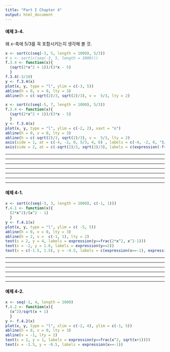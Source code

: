 ```yaml
---
title: "Part I Chapter 4"
output: html_document
---
```


<!--
```r
options(scipen = 7, echo = FALSE)
```
-->
<!--#### 예제 2-1.

```r
x <- seq(-2, 3, by = 0.01)
y <- 3*x^4 - 4 * x^3 - 12 * x^2 + 5
plot(x, y, type ="l", yaxt = "n")
abline(h = 0, v = 0, lty = 3)
axis(side = 2, at = c(-27, 0, 5), labels = c(-27, 0, 5))
abline(h = c(-27, 5), lty = 2)
```


#### 예제 2-5.

```r
x <- seq(-30, 30, by = 0.01)
y <- sign(x) * (abs(x))^(1/3)
plot(x, y, type = "l", xaxt = "n")
abline(h = 0, v = 0, lty = 3)
axis(side = 1, at = c(-27, 0, 27), labels = c(-27, 0, 27))
abline(h = c(-3, 3), v = c(-27, 27), lty = 2)
```

#### 예제 2-7.

```r
x <- seq(-1.5, 4.5, by = 0.01)
y <- x^4 - 4 * x^3
plot(x, y, type = "l", xaxt = "n", yaxt = "n")
abline(h = 0, v = 0, lty = 3)
axis(side = 1, at = c(0, 2, 3, 4), labels = c(0, 2, 3, 4))
axis(side = 2, at = c(0, -16, -27, 0), labels = c(0, -16, -27, 0))
points(x = c(0, 2, 3, 4), y = c(0, -16, -27, 0), pch = 21, col = "black", bg = "white")
```

#### 예제 3-1.


```r
x <- seq(-2, 2, by = 0.01)
y <- 1/(x^2 - 1)
plot(x, y, type = "l", ylim = c(-20, 20))
abline(h = 0, v = 0, lty = 3)
abline(v = c(-1, 1), lty = 2)
axis(side = 2, at = -1, labels = -1, las = 1)
abline(h = -1, lty = 2)
```

#### 예제 3-2

```r
x <- seq(-20, 20, by = 0.01)
y <- (x^2 - 1)/(x^2 + 1)
plot(x, y, type = "l")
abline(h = 0, v = 0, lty = 3)
abline(h = 1, lty = 2)
```

#### 예제 3-3

```r
x <- seq(-20, 20, by = 0.01)
y <- (3*x^2 - x - 2)/(5*x^2 + 4*x + 1)
plot(x, y, type = "l")
abline(h = 0, v = 0, lty = 3)
abline(h = 0.6, lty = 2)
```

```r
x <- seq(-2, 1, by = 0.01)
y <- (3*x^2 - x - 2)/(5*x^2 + 4*x + 1)
plot(x, y, type = "l")
abline(h = 0, v = 0, lty = 3)
abline(h = 0.6, lty = 2)
```

```r
x <- seq(-2, 1, by = 0.01)
# y <- (3*x^2 - x - 2)/(5*x^2 + 4*x + 1)
f.3.3 <- function(x){
  (3*x^2 - x - 2)/(5*x^2 + 4*x + 1)
  }
f.3.3(c((-13 - 5*sqrt(2))/17, (-13 + 5*sqrt(2))/17))
y <- f.3.3(x)
plot(x, y, type = "l", xaxt = "n")
abline(h = 0, v = 0, lty = 3)
abline(h = 0.6, lty = 2)
axis(side = 1, at = c((-13 - 5*sqrt(2))/17, (-13 + 5*sqrt(2))/17), labels = c("alpha", "beta"))
```
-->

#### 예제 3-4.

왜 $x$-축에 5/3를 꼭 포함시키는지 생각해 볼 것.

```r
x <- sort(c(seq(-3, 5, length = 1000), 5/3))
# x <- sort(c(seq(-3, 5, length = 1000)))
f.3.4 <- function(x){
  (sqrt(2*x^2 + 1))/(3*x - 5)
  }
f.3.4(-3/10)
y <- f.3.4(x)
plot(x, y, type = "l", ylim = c(-3, 5))
abline(h = 0, v = 0, lty = 3)
abline(h = c(-sqrt(2)/3, sqrt(2)/3), v =  5/3, lty = 2)
```

```r
x <- sort(c(seq(-5, 7, length = 1000), 5/3))
f.3.4 <- function(x){
  (sqrt(2*x^2 + 1))/(3*x - 5)
  }
y <- f.3.4(x)
plot(x, y, type = "l", ylim = c(-2, 2), xaxt = "n")
abline(h = 0, v = 0, lty = 3)
abline(h = c(-sqrt(2)/3, sqrt(2)/3), v =  5/3, lty = 2)
axis(side = 1, at = c(-4, -2, 0, 5/3, 4, 6) , labels = c(-4, -2, 0, "5/3", 4, 6))
axis(side = 2, at = c(-sqrt(2)/3, sqrt(2)/3), labels = c(expression(-frac(sqrt(2),3)), expression(frac(sqrt(2), 3))), las = 1)
```
----

----

----

----

----

----

----

#### 예제 4-1.

```r
x <- sort(c(seq(-3, 3, length = 1000), c(-1, 1)))
f.4.1 <- function(x){
  (2*x^2)/(x^2 - 1)
  }
y <- f.4.1(x)
plot(x, y, type = "l", ylim = c( -5, 5))
abline(h = 0, v = 0, lty = 3)
abline(h = 2, v =  c(-1, 1), lty = 2)
text(x = 2, y = 4, labels = expression(y==frac(2*x^2, x^2-1)))
text(x = -2, y = 1.6, labels = expression(y==2))
text(x = c(-1.5, 1.5), y = -4.5, labels = c(expression(x==-1), expression(x==1)))
```

----

----

----

----

----

----

#### 예제 4-2.

```r
x <- seq(-1, 4, length = 1000)
f.4.2 <- function(x){
  (x^2)/sqrt(x + 1)
  }
y <- f.4.2(x)
plot(x, y, type = "l", xlim = c(-2, 4), ylim = c(-1, 5))
abline(h = 0, v = 0, lty = 3)
abline(v = -1, lty = 2)
text(x = 2, y = 1, labels = expression(y==frac(x^2, sqrt(x+1))))
text(x = -1.5, y = -0.5, labels = expression(x==-1))
```
